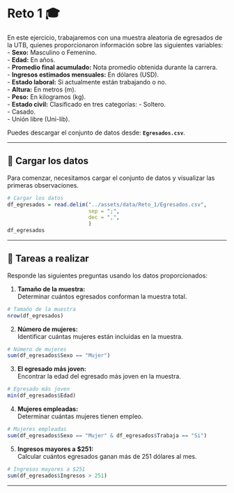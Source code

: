 # Reto 1 🎓

En este ejercicio, trabajaremos con una muestra aleatoria de egresados de la UTB, quienes proporcionaron información sobre las siguientes variables: - **Sexo:** Masculino o Femenino.\
- **Edad:** En años.\
- **Promedio final acumulado:** Nota promedio obtenida durante la carrera.\
- **Ingresos estimados mensuales:** En dólares (USD).\
- **Estado laboral:** Si actualmente están trabajando o no.\
- **Altura:** En metros (m).\
- **Peso:** En kilogramos (kg).\
- **Estado civil:** Clasificado en tres categorías: - Soltero.\
- Casado.\
- Unión libre (Uni-lib).

Puedes descargar el conjunto de datos desde: **`Egresados.csv`**.

------------------------------------------------------------------------

## 📂 Cargar los datos

Para comenzar, necesitamos cargar el conjunto de datos y visualizar las primeras observaciones.

```r
# Cargar los datos
df_egresados = read.delim("../assets/data/Reto_1/Egresados.csv", 
                          sep = ";", 
                          dec = ",",
                          )
df_egresados
```

------------------------------------------------------------------------

## 📝 Tareas a realizar

Responde las siguientes preguntas usando los datos proporcionados:

1.  **Tamaño de la muestra:**\
    Determinar cuántos egresados conforman la muestra total.

```r
# Tamaño de la muestra
nrow(df_egresados)
```

2.  **Número de mujeres:**\
    Identificar cuántas mujeres están incluidas en la muestra.

```r
# Número de mujeres
sum(df_egresados$Sexo == "Mujer")
```

3.  **El egresado más joven:**\
    Encontrar la edad del egresado más joven en la muestra.

```r
# Egresado más joven
min(df_egresados$Edad)
```

4.  **Mujeres empleadas:**\
    Determinar cuántas mujeres tienen empleo.

```r
# Mujeres empleadas
sum(df_egresados$Sexo == "Mujer" & df_egresados$Trabaja == "Si")
```

5.  **Ingresos mayores a \$251:**\
    Calcular cuántos egresados ganan más de 251 dólares al mes.

```r
# Ingresos mayores a $251
sum(df_egresados$Ingresos > 251)
```

------------------------------------------------------------------------
